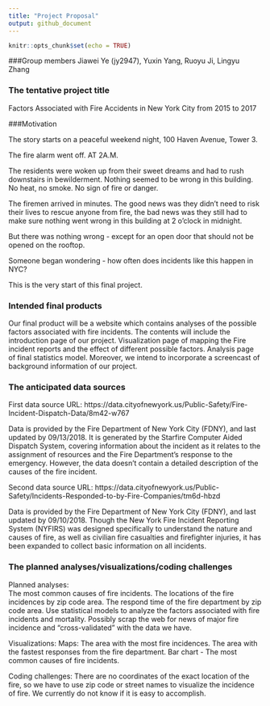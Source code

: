 ```yaml
---
title: "Project Proposal"
output: github_document
---
```


```r
knitr::opts_chunk$set(echo = TRUE)
```

###Group members
Jiawei Ye (jy2947), Yuxin Yang, Ruoyu Ji, Lingyu Zhang

### The tentative project title

Factors Associated with Fire Accidents in New York City from 2015 to 2017

###Motivation

The story starts on a peaceful weekend night, 100 Haven Avenue, Tower 3.  

The fire alarm went off. AT 2A.M. 

The residents were woken up from their sweet dreams and had to rush downstairs in bewilderment. Nothing seemed to be wrong in this building. No heat, no smoke. No sign of fire or danger.   

The firemen arrived in minutes. The good news was they didn't need to risk their lives to rescue anyone from fire, the bad news was they still had to make sure nothing went wrong in this building at 2 o'clock in midnight.  

But there was nothing wrong - except for an open door that should not be opened on the rooftop.  

Someone began wondering - how often does incidents like this happen in NYC? 

This is the very start of this final project.  

### Intended final products

Our final product will be a website which contains analyses of the possible factors associated with fire incidents. The contents will include the introduction page of our project. Visualization page of mapping the Fire incident reports and the effect of different possible factors. Analysis page of final statistics model. Moreover, we intend to incorporate a screencast of background information of our project.

### The anticipated data sources

First data source URL: https://data.cityofnewyork.us/Public-Safety/Fire-Incident-Dispatch-Data/8m42-w767 

Data is provided by the Fire Department of New York City (FDNY), and last updated by 09/13/2018. It is generated by the Starfire Computer Aided Dispatch System, covering information about the incident as it relates to the assignment of resources and the Fire Department’s response to the emergency. However, the data doesn’t contain a detailed description of the causes of the fire incident.

Second data source URL: https://data.cityofnewyork.us/Public-Safety/Incidents-Responded-to-by-Fire-Companies/tm6d-hbzd

Data is provided by the Fire Department of New York City (FDNY), and last updated by 09/10/2018. Though the New York Fire Incident Reporting System (NYFIRS) was designed specifically to understand the nature and causes of fire, as well as civilian fire casualties and firefighter injuries, it has been expanded to collect basic information on all incidents.


### The planned analyses/visualizations/coding challenges
Planned analyses:  
The most common causes of fire incidents. 
The locations of the fire incidences by zip code area. 
The respond time of the fire department by zip code area. 
Use statistical models to analyze the factors associated with fire incidents and mortality. 
Possibly scrap the web for news of major fire incidence and “cross-validated” with the data we have. 

Visualizations: 
Maps: The area with the most fire incidences. The area with the fastest responses from the fire department. 
Bar chart - The most common causes of fire incidents. 

Coding challenges:
There are no coordinates of the exact location of the fire, so we have to use zip code or street names to visualize the incidence of fire. We currently do not know if it is easy to accomplish.


